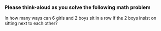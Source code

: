 ### Please think-aloud as you solve the following math problem

In how many ways can 6 girls and 2 boys sit in a row if the 2 boys insist on sitting next to each other?</b>
